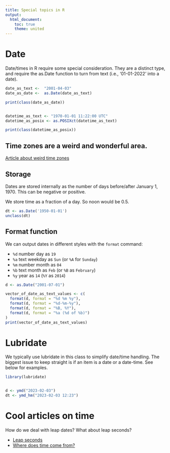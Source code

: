 ```yaml
---
title: Special topics in R
output: 
  html_document:
    toc: true
    theme: united
---
```


# Date

Date/times in R require some special consideration.
They are a distinct type, and require the as.Date function to turn from text (i.e., '01-01-2022' into a date).

``` r

date_as_text <-  "2001-04-03"
date_as_date <-  as.Date(date_as_text)

print(class(date_as_date))


datetime_as_text <- "1970-01-01 11:22:00 UTC"
datetime_as_posix <- as.POSIXct(datetime_as_text)

print(class(datetime_as_posix))
```

## Time zones are a weird and wonderful area.

[Article about weird time zones](https://ssoready.com/blog/engineering/truths-programmers-timezones/)

## Storage

Dates are stored internally as the number of days before/after January 1, 1970. This can be negative or positive.

We store time as a fraction of a day. So noon would be 0.5.

``` r
dt <- as.Date('1950-01-01')
unclass(dt)
```

## Format function

We can output dates in different styles with the `format` command: 

- `%d` number day as `19`
- `%a` text weekday as `Sun` (or `%A` for `Sunday`)
- `%m` number month as `04`
- `%b` text month as `Feb` (or `%B` as `February`)
- `%y` year as `14` (`%Y` as `2014`)

``` r

d <- as.Date("2001-07-01")

vector_of_date_as_text_values <- c(
  format(d, format = "%d %m %y"),
  format(d, format = "%d-%m-%y"),
  format(d, format = "%B, %Y"),
  format(d, format = "%a (%d of %b)")
)
print(vector_of_date_as_text_values)
```

# Lubridate

We typically use lubridate in this class to simplify date/time handling. The biggest issue to keep straight is if an item is a date or a date-time. See below for examples.


``` r
library(lubridate)


d <- ymd("2023-02-03")
dt <- ymd_hm("2023-02-03 12:23")
```


# Cool articles on time

How do we deal with leap dates? What about leap seconds?
 
- [Leap seconds](https://arstechnica.com/science/2023/11/leap-seconds-could-become-leap-minutes-despite-pushback-from-russians-vatican/)
- [Where does time come from?](https://dotat.at/@/2023-05-26-whence-time.html)
